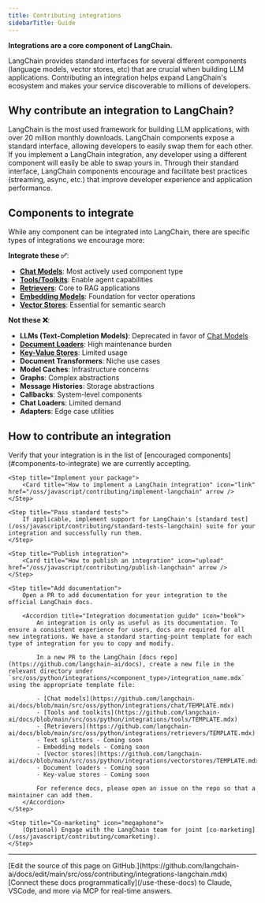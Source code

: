 ```yaml
---
title: Contributing integrations
sidebarTitle: Guide
---
```


**Integrations are a core component of LangChain.**

LangChain provides standard interfaces for several different components (language models, vector stores, etc) that are crucial when building LLM applications. Contributing an integration helps expand LangChain's ecosystem and makes your service discoverable to millions of developers.

## Why contribute an integration to LangChain?

<Card title="Discoverability" icon="magnifying-glass">
    LangChain is the most used framework for building LLM applications, with over 20 million monthly downloads.
</Card>

<Card title="Interoperability" icon="arrows-rotate">
    LangChain components expose a standard interface, allowing developers to easily swap them for each other. If you implement a LangChain integration, any developer using a different component will easily be able to swap yours in.
</Card>

<Card title="Best Practices" icon="star">
    Through their standard interface, LangChain components encourage and facilitate best practices (streaming, async, etc.) that improve developer experience and application performance.
</Card>

## Components to integrate

While any component can be integrated into LangChain, there are specific types of integrations we encourage more:

**Integrate these ✅**:
- [**Chat Models**](/oss/javascript/integrations/chat): Most actively used component type
- [**Tools/Toolkits**](/oss/javascript/integrations/tools): Enable agent capabilities
- [**Retrievers**](/oss/javascript/integrations/retrievers): Core to RAG applications
- [**Embedding Models**](/oss/javascript/integrations/text_embedding): Foundation for vector operations
- [**Vector Stores**](/oss/javascript/integrations/vectorstores): Essential for semantic search

**Not these ❌**:
- **LLMs (Text-Completion Models)**: Deprecated in favor of [Chat Models](/oss/javascript/integrations/chat)
- [**Document Loaders**](/oss/javascript/integrations/document_loaders): High maintenance burden
- [**Key-Value Stores**](/oss/javascript/integrations/stores): Limited usage
- **Document Transformers**: Niche use cases
- **Model Caches**: Infrastructure concerns
- **Graphs**: Complex abstractions
- **Message Histories**: Storage abstractions
- **Callbacks**: System-level components
- **Chat Loaders**: Limited demand
- **Adapters**: Edge case utilities

## How to contribute an integration

<Steps>
    <Step title="Confirm eligibility">
        Verify that your integration is in the list of [encouraged components](#components-to-integrate) we are currently accepting.
    </Step>

    <Step title="Implement your package">
        <Card title="How to implement a LangChain integration" icon="link" href="/oss/javascript/contributing/implement-langchain" arrow />
    </Step>

    <Step title="Pass standard tests">
        If applicable, implement support for LangChain's [standard test](/oss/javascript/contributing/standard-tests-langchain) suite for your integration and successfully run them.
    </Step>

    <Step title="Publish integration">
        <Card title="How to publish an integration" icon="upload" href="/oss/javascript/contributing/publish-langchain" arrow />
    </Step>

    <Step title="Add documentation">
        Open a PR to add documentation for your integration to the official LangChain docs.

        <Accordion title="Integration documentation guide" icon="book">
            An integration is only as useful as its documentation. To ensure a consistent experience for users, docs are required for all new integrations. We have a standard starting-point template for each type of integration for you to copy and modify.

            In a new PR to the LangChain [docs repo](https://github.com/langchain-ai/docs), create a new file in the relevant directory under `src/oss/python/integrations/<component_type>/integration_name.mdx` using the appropriate template file:

            - [Chat models](https://github.com/langchain-ai/docs/blob/main/src/oss/python/integrations/chat/TEMPLATE.mdx)
            - [Tools and toolkits](https://github.com/langchain-ai/docs/blob/main/src/oss/python/integrations/tools/TEMPLATE.mdx)
            - [Retrievers](https://github.com/langchain-ai/docs/blob/main/src/oss/python/integrations/retrievers/TEMPLATE.mdx)
            - Text splitters - Coming soon
            - Embedding models - Coming soon
            - [Vector stores](https://github.com/langchain-ai/docs/blob/main/src/oss/python/integrations/vectorstores/TEMPLATE.mdx)
            - Document loaders - Coming soon
            - Key-value stores - Coming soon

            For reference docs, please open an issue on the repo so that a maintainer can add them.
        </Accordion>
    </Step>

    <Step title="Co-marketing" icon="megaphone">
        (Optional) Engage with the LangChain team for joint [co-marketing](/oss/javascript/contributing/comarketing).
    </Step>
</Steps>

---

<Callout icon="pen-to-square" iconType="regular">
    [Edit the source of this page on GitHub.](https://github.com/langchain-ai/docs/edit/main/src/oss/contributing/integrations-langchain.mdx)
</Callout>
<Tip icon="terminal" iconType="regular">
    [Connect these docs programmatically](/use-these-docs) to Claude, VSCode, and more via MCP for    real-time answers.
</Tip>
